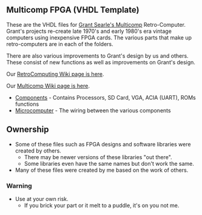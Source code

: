 == Multicomp FPGA (VHDL Template) ==

These are the VHDL files for [http://www.searle.wales/ Grant Searle's Multicomp] Retro-Computer. Grant's projects re-create late 1970's and early 1980's era vintage computers using inexpensive FPGA cards. The various parts that make up retro-computers are in each of the folders.

There are also various improvements to Grant's design by us and others. These consist of new functions as well as improvements on Grant's design.

Our [http://land-boards.com/blwiki/index.php?title=RetroComputing RetroComputing Wiki page is here].

Our [http://land-boards.com/blwiki/index.php?title=Land_Boards_Multicomp_Page Multicomp Wiki page is here].

* [https://github.com/douggilliland/MultiComp/tree/master/MultiComp%20(VHDL%20Template)/Components Components] - Contains Processors, SD Card, VGA, ACIA (UART), ROMs functions
* [https://github.com/douggilliland/MultiComp/tree/master/MultiComp%20(VHDL%20Template)/Microcomputer Microcomputer] - The wiring between the various components

== Ownership ==

* Some of these files such as FPGA designs and software libraries were created by others.
** There may be newer versions of these libraries "out there".
** Some libraries even have the same names but don't work the same.
* Many of these files were created by me based on the work of others.

=== Warning ===

* Use at your own risk.
** If you brick your part or it melt to a puddle, it's on you not me.
